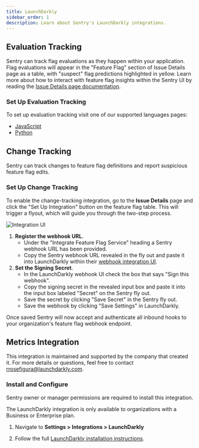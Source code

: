 ```yaml
---
title: LaunchDarkly
sidebar_order: 1
description: Learn about Sentry's LaunchDarkly integrations.
---
```


## Evaluation Tracking

Sentry can track flag evaluations as they happen within your application.  Flag evaluations will appear in the "Feature Flag" section of Issue Details page as a table, with "suspect" flag predictions highlighted in yellow. Learn more about how to interact with feature flag insights within the Sentry UI by reading the [Issue Details page documentation](/product/issues/issue-details/#feature-flags).

### Set Up Evaluation Tracking

To set up evaluation tracking visit one of our supported languages pages:
* [JavaScript](/platforms/javascript/configuration/integrations/launchdarkly/)
* [Python](/platforms/python/integrations/launchdarkly/)

## Change Tracking

Sentry can track changes to feature flag definitions and report suspicious feature flag edits.

### Set Up Change Tracking

To enable the change-tracking integration, go to the **Issue Details** page and click the "Set Up Integration" button on the feature flag table. This will trigger a flyout, which will guide you through the two-step process.

![Integration UI](./img/ff-integration-ui.png)

1. **Register the webhook URL**.
    - Under the "Integrate Feature Flag Service" heading a Sentry webhook URL has been provided.
    - Copy the Sentry webhook URL revealed in the fly out and paste it into LaunchDarkly within their [webhook integration UI](https://app.launchdarkly.com/settings/integrations/webhooks/new).
2. **Set the Signing Secret**.
    - In the LaunchDarkly webhook UI check the box that says "Sign this webhook".
    - Copy the signing secret in the revealed input box and paste it into the input box labeled "Secret" on the Sentry fly out.
    - Save the secret by clicking "Save Secret" in the Sentry fly out.
    - Save the webhook by clicking "Save Settings" in LaunchDarkly.

Once saved Sentry will now accept and authenticate all inbound hooks to your organization's feature flag webhook endpoint.

## Metrics Integration

This integration is maintained and supported by the company that created it. For more details or questions, feel free to contact rrosefigura@launchdarkly.com.

### Install and Configure

<Note>

Sentry owner or manager permissions are required to install this integration.

</Note>

<Note>

The LaunchDarkly integration is only available to organizations with a Business or Enterprise plan.

</Note>

1. Navigate to **Settings > Integrations > LaunchDarkly**

2. Follow the full [LaunchDarkly installation instructions](https://docs.launchdarkly.com/integrations/sentry).
